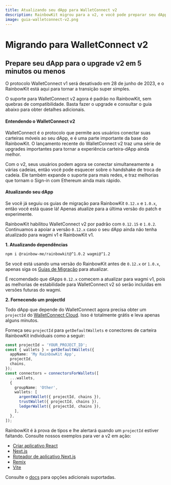 ```yaml
---
title: Atualizando seu dApp para WalletConnect v2
description: RainbowKit migrou para a v2, e você pode preparar seu dApp em 5 minutos ou menos
image: guia-walletconnect-v2.png
---
```


# Migrando para WalletConnect v2

## Prepare seu dApp para o upgrade v2 em 5 minutos ou menos

O protocolo WalletConnect v1 será desativado em 28 de junho de 2023, e o RainbowKit está aqui para tornar a transição super simples.

O suporte para WalletConnect v2 agora é padrão no RainbowKit, sem quebras de compatibilidade. Basta fazer o upgrade e consultar o guia abaixo para obter detalhes adicionais.

#### Entendendo o WalletConnect v2

WalletConnect é o protocolo que permite aos usuários conectar suas carteiras móveis ao seu dApp, e é uma parte importante da base do RainbowKit. O lançamento recente do WalletConnect v2 traz uma série de upgrades importantes para tornar a experiência carteira-dApp ainda melhor.

Com o v2, seus usuários podem agora se conectar simultaneamente a várias cadeias, então você pode esquecer sobre o handshake de troca de cadeia. Ele também expande o suporte para mais redes, e traz melhorias que tornam o Sign-in com Ethereum ainda mais rápido.

#### Atualizando seu dApp

Se você já seguiu os guias de migração para RainbowKit `0.12.x` e `1.0.x`, então você está quase lá! Apenas atualize para a última versão do patch e experimente.

RainbowKit habilitou WalletConnect v2 por padrão com `0.12.15` e `1.0.2`. Continuamos a apoiar a versão `0.12.x` caso o seu dApp ainda não tenha atualizado para wagmi v1 e RainbowKit v1.

**1. Atualizando dependências**

```bash
npm i @rainbow-me/rainbowkit@^1.0.2 wagmi@^1.2
```

Se você está usando uma versão do RainbowKit antes de `0.12.x` or `1.0.x`, apenas siga os [Guias de Migração](/docs/migration-guide) para atualizar.

É recomendado que dApps `0.12.x` comecem a atualizar para wagmi v1, pois as melhorias de estabilidade para WalletConnect v2 só serão incluídas em versões futuras do wagmi.

**2. Fornecendo um projectId**

Todo dApp que depende do WalletConnect agora precisa obter um `projectId` do [WalletConnect Cloud](https://cloud.walletconnect.com/). Isso é totalmente grátis e leva apenas alguns minutos.

Forneça seu `projectId` para `getDefaultWallets` e conectores de carteira RainbowKit individuais como a seguir:

```ts
const projectId = 'YOUR_PROJECT_ID';
const { wallets } = getDefaultWallets({
  appName: 'My RainbowKit App',
  projectId,
  chains,
});
const connectors = connectorsForWallets([
  ...wallets,
  {
    groupName: 'Other',
    wallets: [
      argentWallet({ projectId, chains }),
      trustWallet({ projectId, chains }),
      ledgerWallet({ projectId, chains }),
    ],
  },
]);
```

RainbowKit é à prova de tipos e lhe alertará quando um `projectId` estiver faltando. Consulte nossos exemplos para ver a v2 em ação:

- [Criar aplicativo React](https://codesandbox.io/p/sandbox/github/rainbow-me/rainbowkit/tree/main/examples/with-create-react-app)
- [Next.js](https://codesandbox.io/p/sandbox/github/rainbow-me/rainbowkit/tree/main/examples/with-next)
- [Roteador de aplicativo Next.js](https://codesandbox.io/p/sandbox/github/rainbow-me/rainbowkit/tree/main/examples/with-next-app)
- [Remix](https://codesandbox.io/p/sandbox/github/rainbow-me/rainbowkit/tree/main/examples/with-remix)
- [Vite](https://codesandbox.io/p/sandbox/github/rainbow-me/rainbowkit/tree/main/examples/with-vite)

Consulte o [docs](https://www.rainbowkit.com/docs/custom-wallet-list#walletconnect) para opções adicionais suportadas.
